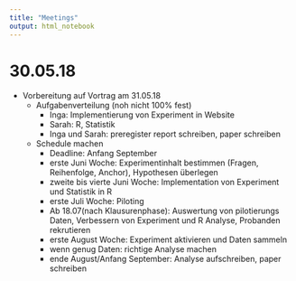```yaml
---
title: "Meetings"
output: html_notebook
---
```


# 30.05.18

* Vorbereitung auf Vortrag am 31.05.18
    + Aufgabenverteilung (noh nicht 100% fest)
        - Inga: Implementierung von Experiment in Website
        - Sarah: R, Statistik
        - Inga und Sarah: preregister report schreiben, paper schreiben
    + Schedule machen
        - Deadline: Anfang September
        - erste Juni Woche: Experimentinhalt bestimmen (Fragen, Reihenfolge, Anchor), Hypothesen überlegen
        - zweite bis vierte Juni Woche: Implementation von Experiment und Statistik in R
        - erste Juli Woche: Piloting
        - Ab 18.07(nach Klausurenphase): Auswertung von pilotierungs Daten, Verbessern von Experiment und R Analyse, Probanden rekrutieren
        - erste August Woche: Experiment aktivieren und Daten sammeln
        - wenn genug Daten: richtige Analyse machen
        - ende August/Anfang September: Analyse aufschreiben, paper schreiben
        
